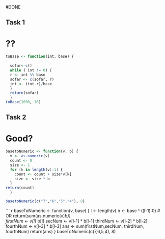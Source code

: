 #DONE

## Task 1

# ??
```r
toBase <- function(int, base) {
  
  sofar<-c()
  while ( int != 0) {
  r <- int %% base
  sofar <- c(sofar, r)
  int <- (int-r)/base
  }
  return(sofar)
  }
toBase(1000, 16)
```

## Task 2

# Good?
```r
basetoNumeric <- function(v, b) {
  v <- as.numeric(v)
  count <- 0
  size <- 1
  for (k in length(v):1) {
    count <- count + size*v[k]
    size <- size * b
  }
return(count)
  }

basetoNumeric(c("7","6","5","4"), 8)
```
              
``` r
baseToNumeric <- function(v, base) {
  l <- length(v)
  b <- base ^ ((l-1):0)
  # OR return(sum(as.numeric(v)*b))  
  firstNum <- v[l] * b[l]
  secNum <- v[l-1] * b[l-1]
  thirdNum <- v[l-2] * b[l-2]
  fourthNum <- v[l-3] * b[l-3]
  ans <- sum(firstNum,secNum, thirdNum, fourthNum)
  return(ans)
  }
baseToNumeric(c(7,6,5,4), 8)